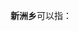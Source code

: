 '''新洲乡'''可以指：
{{PRC admin/disambig|34/08/02/202/000|42/03/24/201/000|43/10/28/213/000}}
{{disambig|cat=三字中国乡名消歧义}}